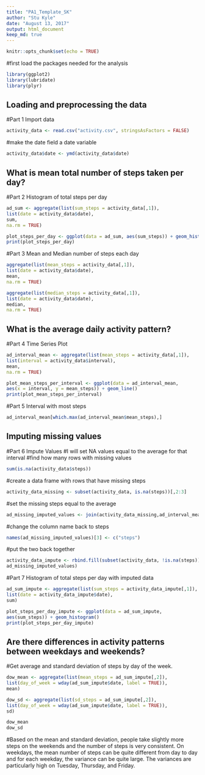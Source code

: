 ---
title: "PA1_Template_SK"
author: "Stu Kyle"
date: "August 13, 2017"
output: html_document
keep_md: true
---

```{r setup, include=FALSE}
knitr::opts_chunk$set(echo = TRUE)
```



#first load the packages needed for the analysis
```{r}
library(ggplot2)
library(lubridate)
library(plyr)
```
## Loading and preprocessing the data

#Part 1 Import data
```{r}
activity_data <- read.csv("activity.csv", stringsAsFactors = FALSE)
```

#make the date field a date variable
```{r}
activity_data$date <- ymd(activity_data$date)
```


## What is mean total number of steps taken per day?

#Part 2 Histogram of total steps per day
```{r}
ad_sum <- aggregate(list(sum_steps = activity_data[,1]),
list(date = activity_data$date),
sum,
na.rm = TRUE)

plot_steps_per_day <- ggplot(data = ad_sum, aes(sum_steps)) + geom_histogram()
print(plot_steps_per_day)
```

#Part 3 Mean and Median number of steps each day
```{r}
aggregate(list(mean_steps = activity_data[,1]),
list(date = activity_data$date),
mean,
na.rm = TRUE)

aggregate(list(median_steps = activity_data[,1]),
list(date = activity_data$date),
median,
na.rm = TRUE)
```

## What is the average daily activity pattern?

#Part 4 Time Series Plot
```{r}
ad_interval_mean <- aggregate(list(mean_steps = activity_data[,1]),
list(interval = activity_data$interval),
mean,
na.rm = TRUE)

plot_mean_steps_per_interval <- ggplot(data = ad_interval_mean,
aes(x = interval, y = mean_steps)) + geom_line()
print(plot_mean_steps_per_interval)
```

#Part 5 Interval with most steps
```{r}
ad_interval_mean[which.max(ad_interval_mean$mean_steps),]
```

## Imputing missing values

#Part 6 Impute Values
#I will set NA values equal to the average for that interval
#find how many rows with missing values
```{r}
sum(is.na(activity_data$steps))
```

#create a data frame with rows that have missing steps
```{r}
activity_data_missing <- subset(activity_data, is.na(steps))[,2:3]
```

#set the missing steps equal to the average
```{r}
ad_missing_imputed_values <- join(activity_data_missing,ad_interval_mean)
```

#change the column name back to steps
```{r}
names(ad_missing_imputed_values)[3] <- c("steps")
```

#put the two back together
```{r}
activity_data_impute <- rbind.fill(subset(activity_data, !is.na(steps)),
ad_missing_imputed_values)
```

#Part 7 Histogram of total steps per day with imputed data
```{r}
ad_sum_impute <- aggregate(list(sum_steps = activity_data_impute[,1]),
list(date = activity_data_impute$date),
sum)

plot_steps_per_day_impute <- ggplot(data = ad_sum_impute,
aes(sum_steps)) + geom_histogram()
print(plot_steps_per_day_impute)
```

## Are there differences in activity patterns between weekdays and weekends?

#Get average and standard deviation of steps by day of the week.
```{r}
dow_mean <- aggregate(list(mean_steps = ad_sum_impute[,2]),
list(day_of_week = wday(ad_sum_impute$date, label = TRUE)),
mean)

dow_sd <- aggregate(list(sd_steps = ad_sum_impute[,2]),
list(day_of_week = wday(ad_sum_impute$date, label = TRUE)),
sd)

dow_mean
dow_sd
```
#Based on the mean and standard deviation, people take slightly more steps on the weekends and the number of steps is very consistent. On weekdays, the mean number of steps can be quite different from day to day and for each weekday, the variance can be quite large. The variances are particularly high on Tuesday, Thursday, and Friday.

